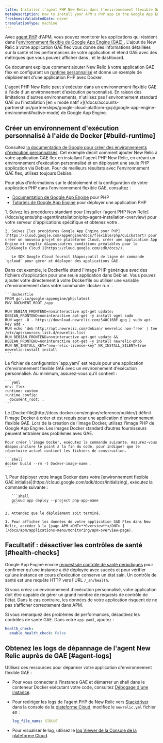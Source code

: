 ```yaml
---
title: Installer l'agent PHP New Relic dans l'environnement flexible GAE
metaDescription: How to install your APM's PHP app in the Google App Engine (GAE) flexible environment.
freshnessValidatedDate: never
translationType: machine
---
```


Avec [agent PHP](/docs/agents/php-agent/getting-started/introduction-new-relic-php) d&apos;APM, vous pouvez monitorer les applications qui résident dans l&apos;[environnement flexible de Google App Engine (GAE) .](https://cloud.google.com/appengine/docs/flexible/php/) L&apos;ajout de New Relic à votre application GAE flex vous donne des informations détaillées sur la santé et les performances de votre application et étend GAE avec des métriques que vous pouvez afficher dans [<InlinePopover type="apm" />](/docs/apm/new-relic-apm/getting-started/introduction-new-relic-apm), [<InlinePopover type="browser" />](/docs/browser/new-relic-browser/getting-started/introduction-new-relic-browser)et le dashboard.

Ce document explique comment ajouter New Relic à votre application GAE flex en configurant un [runtime personnalisé](https://cloud.google.com/appengine/docs/flexible/custom-runtimes/about-custom-runtimes) et donne un exemple de déploiement d&apos;une application PHP avec Docker.

<Callout variant="important">
  L&apos;agent PHP New Relic peut s&apos;exécuter dans un environnement flexible GAE à l&apos;aide d&apos;un environnement d&apos;exécution personnalisé. En raison des limitations d&apos;autres environnements, n&apos;utilisez pas l&apos;environnement standard GAE ou l&apos;installation [en « mode natif »](/docs/accounts-partnerships/partnerships/google-cloud-platform-gcp/google-app-engine-environment#native-mode) de Google App Engine.
</Callout>

## Créer un environnement d&apos;exécution personnalisé à l&apos;aide de Docker [#build-runtime]

Consultez [la documentation de Google pour créer des environnements d&apos;exécution personnalisés](https://cloud.google.com/appengine/docs/flexible/custom-runtimes/build). Cet exemple décrit comment ajouter New Relic à votre application GAE flex en installant l&apos;agent PHP New Relic, en créant un environnement d&apos;exécution personnalisé et en déployant une seule PHP application via Debian. Pour de meilleurs résultats avec l&apos;environnement GAE flex, utilisez toujours Debian.

Pour plus d&apos;informations sur le déploiement et la configuration de votre application PHP dans l&apos;environnement flexible GAE, consultez :

* [Documentation de Google App Engine](https://cloud.google.com/appengine/docs/flexible/php/) pour PHP
* [Tutoriels de Google App Engine](https://cloud.google.com/appengine/docs/flexible/php/tutorials) pour déployer une application PHP

<CollapserGroup>
  <Collapser id="setup-gae" title="1. Configurer le projet GAE et installer la dépendance">
    1. Suivez les procédures standard pour [installer l&apos;agent PHP New Relic](/docs/agents/php-agent/installation/php-agent-installation-overview) pour votre serveur d&apos;applications spécifique et obtenez votre <InlinePopover type="licenseKey" />.

    2. Suivez [les procédures Google App Engine pour PHP](https://cloud.google.com/appengine/docs/flexible/php/quickstart) pour créer un nouveau projet de plateforme Cloud, créer une application App Engine et remplir d&apos;autres conditions préalables pour le [SDKGoogle Cloud ](https://cloud.google.com/sdk/docs/).

       Le SDK Google Cloud fournit l&apos;outil de ligne de commande `gcloud` pour gérer et déployer des applications GAE.
  </Collapser>

  <Collapser id="custom" title="2. Étendez l'image GAE pour PHP">
    Dans cet exemple, le Dockerfile étend l&apos;image PHP générique avec des fichiers d&apos;application pour une seule application dans Debian. Vous pouvez ajouter votre <InlinePopover type="licenseKey" />directement à votre Dockerfile ou utiliser une variable d&apos;environnement dans votre commande `docker run` .

    ```dockerfile
    FROM gcr.io/google-appengine/php:latest
    ENV DOCUMENT_ROOT /app

    RUN DEBIAN_FRONTEND=noninteractive apt-get update; DEBIAN_FRONTEND=noninteractive apt-get -y install wget sudo
    RUN wget -O - https://download.newrelic.com/548C16BF.gpg | sudo apt-key add -
    RUN echo 'deb http://apt.newrelic.com/debian/ newrelic non-free' | tee /etc/apt/sources.list.d/newrelic.list
    RUN DEBIAN_FRONTEND=noninteractive apt-get update && DEBIAN_FRONTEND=noninteractive apt-get -y install newrelic-php5
    RUN NR_INSTALL_KEY="new-relic-license-key" NR_INSTALL_SILENT=true newrelic-install install
    ```
  </Collapser>

  <Collapser id="configure-app-yaml" title="3. Configurez votre app.yaml">
    Le fichier de configuration `app.yaml` est requis pour une application d&apos;environnement flexible GAE avec un environnement d&apos;exécution personnalisé. Au minimum, assurez-vous qu&apos;il contient :

    ```yaml
    env: flex
    runtime: custom
    runtime_config:
      document_root: .
    ```
  </Collapser>

  <Collapser id="build-docker-image" title="4. Créez une image Docker">
    Le [Dockerfile](http://docs.docker.com/engine/reference/builder/) définit l&apos;image Docker à créer et est requis pour une application d&apos;environnement flexible GAE. Lors de la création de l&apos;image Docker, utilisez l&apos;image PHP de Google App Engine. Les images Docker standard d’autres fournisseurs peuvent entraîner des problèmes avec GAE.

    Pour créer l’image Docker, exécutez la commande suivante. Assurez-vous d&apos;inclure le point à la fin du code, pour indiquer que le répertoire actuel contient les fichiers de construction.

    ```shell
    docker build --rm -t Docker-image-name .
    ```
  </Collapser>

  <Collapser id="deploy-docker-image-to-gae" title="5. déployer l'image Docker dans l'environnement flexible GAE initialisé">
    1. Pour déployer votre image Docker dans votre [environnement flexible GAE initialisé](https://cloud.google.com/sdk/docs/initializing), exécutez la commande suivante :

       ```shell
       gcloud app deploy --project php-app-name
       ```

    2. Attendez que le déploiement soit terminé.

    3. Pour afficher les données de votre application GAE Flex dans New Relic, accédez à la [page APM <DNT>**Overview**</DNT> ](/docs/apm/applications-menu/monitoring/apm-overview-page).
  </Collapser>
</CollapserGroup>

<InstallFeedback />

## Facultatif : désactiver les contrôles de santé [#health-checks]

Google App Engine envoie [requestsde contrôle de santé périodiques](https://cloud.google.com/appengine/docs/flexible/go/configuring-your-app-with-app-yaml#health_checks) pour confirmer qu&apos;une instance a été déployée avec succès et pour vérifier qu&apos;une instance en cours d&apos;exécution conserve un état sain. Un contrôle de santé est une requête HTTP vers l&apos;URL `/_ah/health`.

Si vous créez un environnement d&apos;exécution personnalisé, votre application doit être capable de gérer un grand nombre de requests de contrôle de l&apos;état. Dans le cas contraire, les données de votre application risquent de ne pas s’afficher correctement dans APM.

Si vous remarquez des problèmes de performances, désactivez les contrôles de santé GAE. Dans votre `app.yaml`, ajoutez :

```yml
health_check:
  enable_health_check: False
```

## Obtenez les logs de dépannage de l&apos;agent New Relic auprès de GAE [#agent-logs]

Utilisez ces ressources pour dépanner votre application d&apos;environnement flexible GAE :

* Pour vous connecter à l&apos;instance GAE et démarrer un shell dans le conteneur Docker exécutant votre code, consultez [Débogage d&apos;une instance](https://cloud.google.com/appengine/docs/flexible/php/debugging-an-instance).

* Pour rediriger les logs de l&apos;agent PHP de New Relic vers [Stackdriver](http://cloud.google.com/logging/docs/view/logs_viewer_v2) dans la console de la [plateforme Cloud](https://cloud.google.com/compute/docs/console), modifiez le `newrelic.yml` fichier en :

  ```yml
  log_file_name: STDOUT
  ```

* Pour visualiser le log, utilisez le [log Viewer de la Console de la plateforme Cloud](https://cloud.google.com/appengine/docs/flexible/php/writing-application-logs).